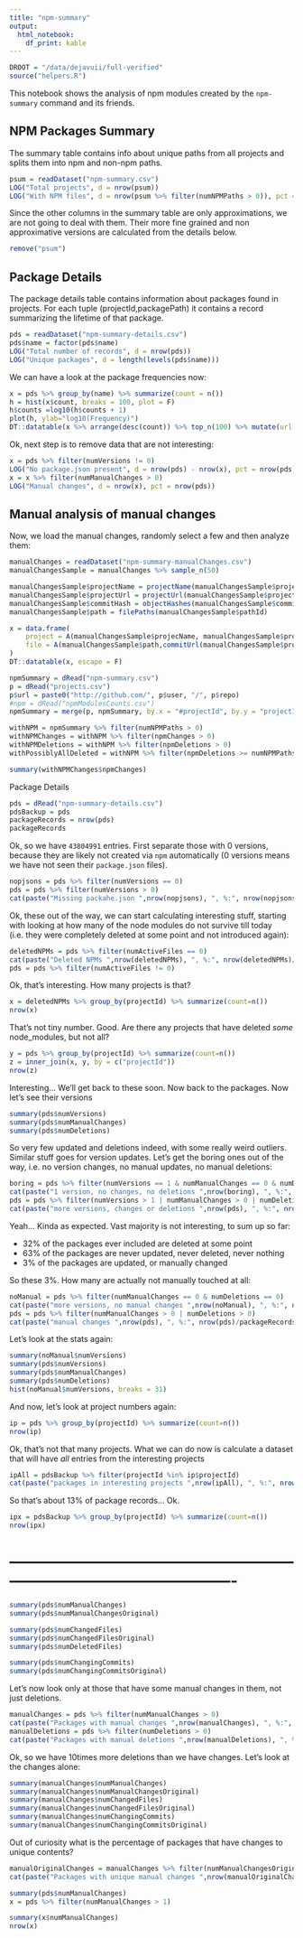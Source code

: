 ```yaml
---
title: "npm-summary"
output:
  html_notebook:
    df_print: kable
---
```


```r
DROOT = "/data/dejavuii/full-verified"
source("helpers.R")
```

This notebook shows the analysis of npm modules created by the `npm-summary` command and its friends. 

## NPM Packages Summary

The summary table contains info about unique paths from all projects and splits them into npm and non-npm paths. 

```r
psum = readDataset("npm-summary.csv")
LOG("Total projects", d = nrow(psum))
LOG("With NPM files", d = nrow(psum %>% filter(numNPMPaths > 0)), pct = nrow(psum))
```

Since the other columns in the summary table are only approximations, we are not going to deal with them. Their more fine grained and non approximative versions are calculated from the details below. 

```r
remove("psum")
```

## Package Details

The package details table contains information about packages found in projects. For each tuple (projectId,packagePath) it contains a record summarizing the lifetime of that package. 

```r
pds = readDataset("npm-summary-details.csv")
pds$name = factor(pds$name)
LOG("Total number of records", d = nrow(pds))
LOG("Unique packages", d = length(levels(pds$name)))
```

We can have a look at the package frequencies now:

```r
x = pds %>% group_by(name) %>% summarize(count = n())
h = hist(x$count, breaks = 100, plot = F)
h$counts =log10(h$counts + 1)
plot(h, ylab="log10(Frequency)")
DT::datatable(x %>% arrange(desc(count)) %>% top_n(100) %>% mutate(url = A(name, npmPackageUrl(name))) %>% select(url,count), escape = F)
```

Ok, next step is to remove data that are not interesting:

```r
x = pds %>% filter(numVersions != 0)
LOG("No package.json present", d = nrow(pds) - nrow(x), pct = nrow(pds))
x = x %>% filter(numManualChanges > 0)
LOG("Manual changes", d = nrow(x), pct = nrow(pds))
```

## Manual analysis of manual changes

Now, we load the manual changes, randomly select a few and then analyze them:

```r
manualChanges = readDataset("npm-summary-manualChanges.csv")
manualChangesSample = manualChanges %>% sample_n(50)
```

```r
manualChangesSample$projectName = projectName(manualChangesSample$projectId)
manualChangesSample$projectUrl = projectUrl(manualChangesSample$projectId)
manualChangesSample$commitHash = objectHashes(manualChangesSample$commitId)
manualChangesSample$path = filePaths(manualChangesSample$pathId)
```

```r
x = data.frame(
    project = A(manualChangesSample$projecName, manualChangesSample$projectUrl),
    file = A(manualChangesSample$path,commitUrl(manualChangesSample$projectUrl, manualChangesSample$commitHash))
)
DT::datatable(x, escape = F)
```




```r
npmSummary = dRead("npm-summary.csv")
p = dRead("projects.csv")
p$url = paste0("http://github.com/", p$user, "/", p$repo)
#npm = dRead("npmModulesCounts.csv")
npmSummary = merge(p, npmSummary, by.x = "#projectId", by.y = "projectId")

```

```r
withNPM = npmSummary %>% filter(numNPMPaths > 0)
withNPMChanges = withNPM %>% filter(npmChanges > 0)
withNPMDeletions = withNPM %>% filter(npmDeletions > 0)
withPossiblyAllDeleted = withNPM %>% filter(npmDeletions >= numNPMPaths)
```

```r
summary(withNPMChanges$npmChanges)
```

Package Details

```r
pds = dRead("npm-summary-details.csv")
pdsBackup = pds
packageRecords = nrow(pds)
packageRecords
```

Ok, so we have `43804991` entries. First separate those with 0 versions, because they are likely not created via `npm` automatically (0 versions means we have not seen their `package.json` files).

```r
nopjsons = pds %>% filter(numVersions == 0)
pds = pds %>% filter(numVersions > 0)
cat(paste("Missing packahe.json ",nrow(nopjsons), ", %:", nrow(nopjsons)/packageRecords))
```

Ok, these out of the way, we can start calculating interesting stuff, starting with looking at how many of the node modules do not survive till today (i.e. they were completely deleted at some point and not introduced again):

```r
deletedNPMs = pds %>% filter(numActiveFiles == 0)
cat(paste("Deleted NPMs ",nrow(deletedNPMs), ", %:", nrow(deletedNPMs)/packageRecords))
pds = pds %>% filter(numActiveFiles != 0)
```

Ok, that's interesting. How many projects is that? 

```r
x = deletedNPMs %>% group_by(projectId) %>% summarize(count=n())
nrow(x)
```

That's not tiny number. Good. Are there any projects that have deleted *some* node_modules, but not all? 

```r
y = pds %>% group_by(projectId) %>% summarize(count=n())
z = inner_join(x, y, by = c("projectId"))
nrow(z)
```

Interesting... We'll get back to these soon. Now back to the packages. Now let's see their versions

```r
summary(pds$numVersions)
summary(pds$numManualChanges)
summary(pds$numDeletions)
```

So very few updated and deletions indeed, with some really weird outliers. Similar stuff goes for version updates. Let's get the boring ones out of the way, i.e. no version changes, no manual updates, no manual deletions:

```r
boring = pds %>% filter(numVersions == 1 & numManualChanges == 0 & numDeletions == 0)
cat(paste("1 version, no changes, no deletions ",nrow(boring), ", %:", nrow(boring)/packageRecords), "\n")
pds = pds %>% filter(numVersions > 1 | numManualChanges > 0 | numDeletions > 0)
cat(paste("more versions, changes or deletions ",nrow(pds), ", %:", nrow(pds)/packageRecords), "\n")
```

Yeah... Kinda as expected. Vast majority is not interesting, to sum up so far:

- 32% of the packages ever included are deleted at some point
- 63% of the packages are never updated, never deleted, never nothing
- 3% of the packages are updated, or manually changed

So these 3%. How many are actually not manually touched at all:

```r
noManual = pds %>% filter(numManualChanges == 0 & numDeletions == 0)
cat(paste("more versions, no manual changes ",nrow(noManual), ", %:", nrow(noManual)/packageRecords), "\n")
pds = pds %>% filter(numManualChanges > 0 | numDeletions > 0)
cat(paste("manual changes ",nrow(pds), ", %:", nrow(pds)/packageRecords), "\n")
```

Let's look at the stats again:

```r
summary(noManual$numVersions)
summary(pds$numVersions)
summary(pds$numManualChanges)
summary(pds$numDeletions)
hist(noManual$numVersions, breaks = 31)
```

And now, let's look at project numbers again:

```r
ip = pds %>% group_by(projectId) %>% summarize(count=n())
nrow(ip)
```

Ok, that's not that many projects. What we can do now is calculate a dataset that will have *all* entries from the interesting projects

```r
ipAll = pdsBackup %>% filter(projectId %in% ip$projectId)
cat(paste("packages in interesting projects ",nrow(ipAll), ", %:", nrow(ipAll)/packageRecords), "\n")
```

So that's about 13% of package records... Ok. 



```r
ipx = pdsBackup %>% group_by(projectId) %>% summarize(count=n())
nrow(ipx)

```

# -------------------------------------------------------------------------------------------------

```r
summary(pds$numManualChanges)
summary(pds$numManualChangesOriginal)
```

```r
summary(pds$numChangedFiles)
summary(pds$numChangedFilesOriginal)
summary(pds$numDeletedFiles)
```

```r
summary(pds$numChangingCommits)
summary(pds$numChangingCommitsOriginal)
```

Let's now look only at those that have some manual changes in them, not just deletions. 

```r
manualChanges = pds %>% filter(numManualChanges > 0)
cat(paste("Packages with manual changes ",nrow(manualChanges), ", %:", nrow(manualChanges)/packageRecords), "\n")
manualDeletions = pds %>% filter(numDeletions > 0)
cat(paste("Packages with manual deletions ",nrow(manualDeletions), ", %:", nrow(manualDeletions)/packageRecords), "\n")
```

Ok, so we have 10times more deletions than we have changes. Let's look at the changes alone:

```r
summary(manualChanges$numManualChanges)
summary(manualChanges$numManualChangesOriginal)
summary(manualChanges$numChangedFiles)
summary(manualChanges$numChangedFilesOriginal)
summary(manualChanges$numChangingCommits)
summary(manualChanges$numChangingCommitsOriginal)
```

Out of curiosity what is the percentage of packages that have changes to unique contents? 

```r
manualOriginalChanges = manualChanges %>% filter(numManualChangesOriginal > 0)
cat(paste("Packages with unique manual changes ",nrow(manualOriginalChanges), ", %:", nrow(manualOriginalChanges) /packageRecords), "\n")
```





```r
summary(pds$numManualChanges)
x = pds %>% filter(numManualChanges > 1)

```


```r
summary(x$numManualChanges)
nrow(x)

```